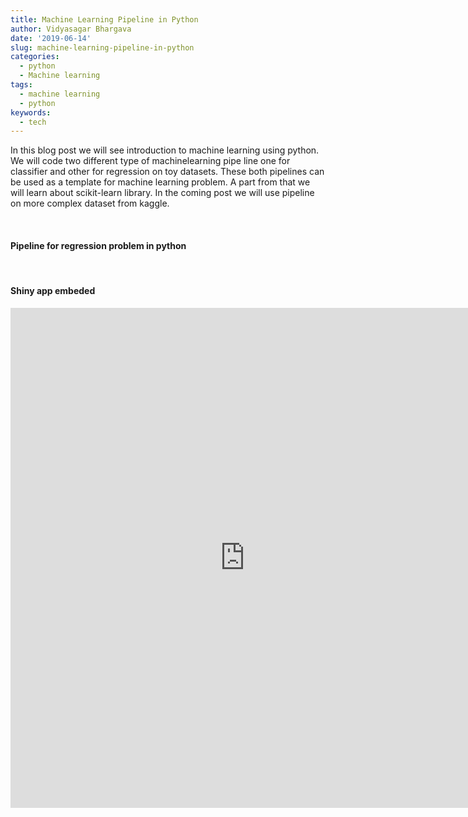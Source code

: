 ```yaml
---
title: Machine Learning Pipeline in Python
author: Vidyasagar Bhargava
date: '2019-06-14'
slug: machine-learning-pipeline-in-python
categories:
  - python
  - Machine learning
tags:
  - machine learning
  - python
keywords:
  - tech
---
```



In this blog post we will see introduction to machine learning using python. We will code two different type of machinelearning pipe line one for classifier and other for regression on toy datasets. These both pipelines can be used as a template for machine learning problem. A part from that we will learn about scikit-learn library. In the coming post we will use pipeline on more complex dataset from kaggle.   



<style type="text/css">
   .gist{font-size:13px;line-height:18px;width:60em}
   .gist pre{font-family:Menlo,Monaco,'Bitstream Vera Sans Mono','Courier New',monospace !important}
   .gist-meta{font-family:Arial,sans-serif;font-size:13px !important}
   .gist-meta a{color:#3b5998 !important;font-weight:bold;text-decoration:none}
   .gist-meta a:hover{text-decoration:underline}
</style>



<script src="https://gist.github.com/vidyasagarbhargava/f54a6fcc13e1ec2d32e70ee7fdbd0790.js"></script>






<br>



#### Pipeline for regression problem in python    


<script src="https://gist.github.com/vidyasagarbhargava/41f195a6a037bcdf4ffd522826c42c11.js"></script>


<br>

#### Shiny app embeded


<iframe width="750" height="800" scrolling="no" frameborder="0" src ="https://hadley.shinyapps.io/cran-downloads/"></iframe>

